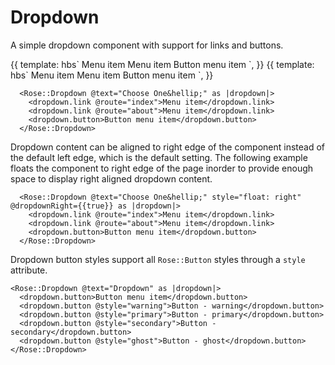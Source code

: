 
<Meta title="Rose|Dropdown" component="Dropdown" />

# Dropdown

A simple dropdown component with support for links and buttons.

<Preview>
  <Story name="Basic Dropdown" height="5rem">{{
    template: hbs`
      <Rose::Dropdown @text="Choose One&hellip;" @icon="user-organization" as |dropdown|>
        <dropdown.link @route="index">Menu item</dropdown.link>
        <dropdown.link @route="about">Menu item</dropdown.link>
        <dropdown.button>Button menu item</dropdown.button>
      </Rose::Dropdown>
    `,
  }}</Story>
</Preview>

<Preview>
  <Story name="Icon-only Dropdown" height="5rem">{{
    template: hbs`
      <Rose::Dropdown @text="Choose One&hellip;" @icon="user-organization" @iconOnly={{true}} as |dropdown|>
        <dropdown.link @route="index">Menu item</dropdown.link>
        <dropdown.link @route="about">Menu item</dropdown.link>
        <dropdown.button>Button menu item</dropdown.button>
      </Rose::Dropdown>
    `,
  }}</Story>
</Preview>


```htmlbars
  <Rose::Dropdown @text="Choose One&hellip;" as |dropdown|>
    <dropdown.link @route="index">Menu item</dropdown.link>
    <dropdown.link @route="about">Menu item</dropdown.link>
    <dropdown.button>Button menu item</dropdown.button>
  </Rose::Dropdown>
```

Dropdown content can be aligned to right edge of the component instead of the default left edge, which is the default setting. The following example floats the component to right edge of the page inorder to provide enough space to display right aligned dropdown content.

```htmlbars
  <Rose::Dropdown @text="Choose One&hellip;" style="float: right" @dropdownRight={{true}} as |dropdown|>
    <dropdown.link @route="index">Menu item</dropdown.link>
    <dropdown.link @route="about">Menu item</dropdown.link>
    <dropdown.button>Button menu item</dropdown.button>
  </Rose::Dropdown>
```

Dropdown button styles support all `Rose::Button` styles through a `style` attribute.

```htmlbars
<Rose::Dropdown @text="Dropdown" as |dropdown|>
  <dropdown.button>Button menu item</dropdown.button>
  <dropdown.button @style="warning">Button - warning</dropdown.button>
  <dropdown.button @style="primary">Button - primary</dropdown.button>
  <dropdown.button @style="secondary">Button - secondary</dropdown.button>
  <dropdown.button @style="ghost">Button - ghost</dropdown.button>
</Rose::Dropdown>
```
